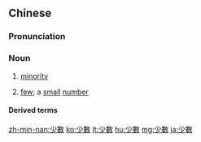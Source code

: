 {{also|少数}}
==Chinese==
{{zh-forms|s=少数}}

===Pronunciation===
{{zh-pron
|m=shǎoshù
|c=siu2 sou3
|mn=chió-sò͘/qz,xm:sió-sò͘/twv,zz:siáu-sò͘
|cat=n
}}

===Noun===
{{zh-noun}}

# [[minority]]
#: {{zh-x|'''少{shǎo}數{shù}''' 族群 語言|[[minority language]]}}
# [[few]]; a [[small]] [[number]]

====Derived terms====
{{zh-der|少數民族}}

{{zh-cat|Elementary}}

[[zh-min-nan:少數]]
[[ko:少數]]
[[lt:少數]]
[[hu:少數]]
[[mg:少數]]
[[ja:少數]]